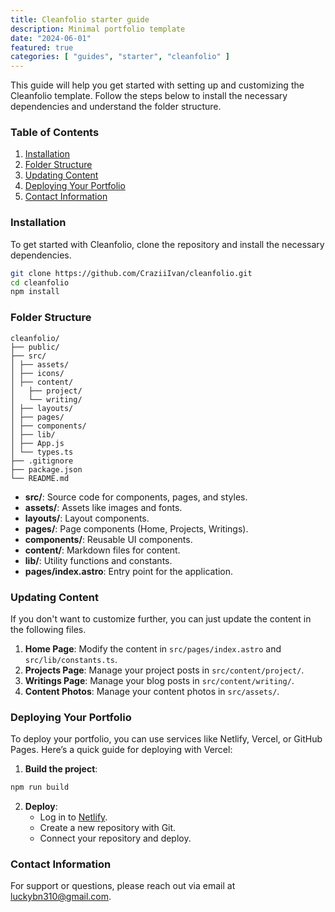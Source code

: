 ```yaml
---
title: Cleanfolio starter guide
description: Minimal portfolio template
date: "2024-06-01"
featured: true
categories: [ "guides", "starter", "cleanfolio" ]
---
```


This guide will help you get started with setting up and customizing the Cleanfolio template. Follow the steps below to install the necessary dependencies and understand the folder structure.

### Table of Contents

1. [Installation](#installation)
2. [Folder Structure](#folder-structure)
3. [Updating Content](#updating-content)
4. [Deploying Your Portfolio](#deploying-your-portfolio)
5. [Contact Information](#contact-information)

### Installation

To get started with Cleanfolio, clone the repository and install the necessary dependencies.

```bash
git clone https://github.com/CraziiIvan/cleanfolio.git
cd cleanfolio
npm install
```

### Folder Structure

```
cleanfolio/
├── public/
├── src/
│ ├── assets/
│ ├── icons/
│ ├── content/
│   ├── project/
│   └── writing/
│ ├── layouts/
│ ├── pages/
│ ├── components/
│ ├── lib/
│ ├── App.js
│ └── types.ts
├── .gitignore
├── package.json
└── README.md
```

- **src/**: Source code for components, pages, and styles.
- **assets/**: Assets like images and fonts.
- **layouts/**: Layout components.
- **pages/**: Page components (Home, Projects, Writings).
- **components/**: Reusable UI components.
- **content/**: Markdown files for content.
- **lib/**: Utility functions and constants.
- **pages/index.astro**: Entry point for the application.

### Updating Content

If you don't want to customize further, you can just update the content in the following files.

1. **Home Page**: Modify the content in `src/pages/index.astro` and `src/lib/constants.ts`.
2. **Projects Page**: Manage your project posts in `src/content/project/`.
3. **Writings Page**: Manage your blog posts in `src/content/writing/`.
3. **Content Photos**: Manage your content photos in `src/assets/`.

### Deploying Your Portfolio

To deploy your portfolio, you can use services like Netlify, Vercel, or GitHub Pages. Here’s a quick guide for deploying with Vercel:

1. **Build the project**:

```bash
npm run build
```

2. **Deploy**:
   - Log in to [Netlify](https://vercel.com/).
   - Create a new repository with Git.
   - Connect your repository and deploy.

### Contact Information

For support or questions, please reach out via email at [luckybn310@gmail.com](mailto:luckybn310@gmail.com).